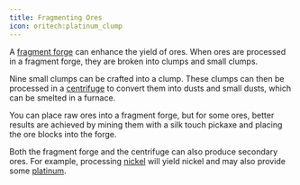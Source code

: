 ```yaml
---
title: Fragmenting Ores
icon: oritech:platinum_clump
---
```


A [fragment forge](../processing/fragment_forge) can enhance the yield of ores. When ores are processed in a fragment forge, they are broken into clumps and small clumps.

Nine small clumps can be crafted into a clump. These clumps can then be processed in a [centrifuge](../processing/centrifuge) to convert them into dusts and small dusts, which can be smelted in a furnace.

You can place raw ores into a fragment forge, but for some ores, better results are achieved by mining them with a silk touch pickaxe and placing the ore blocks into the forge.

Both the fragment forge and the centrifuge can also produce secondary ores. For example, processing [nickel](../resources/nickel) will yield nickel and may also provide some [platinum](../resources/platinum).

